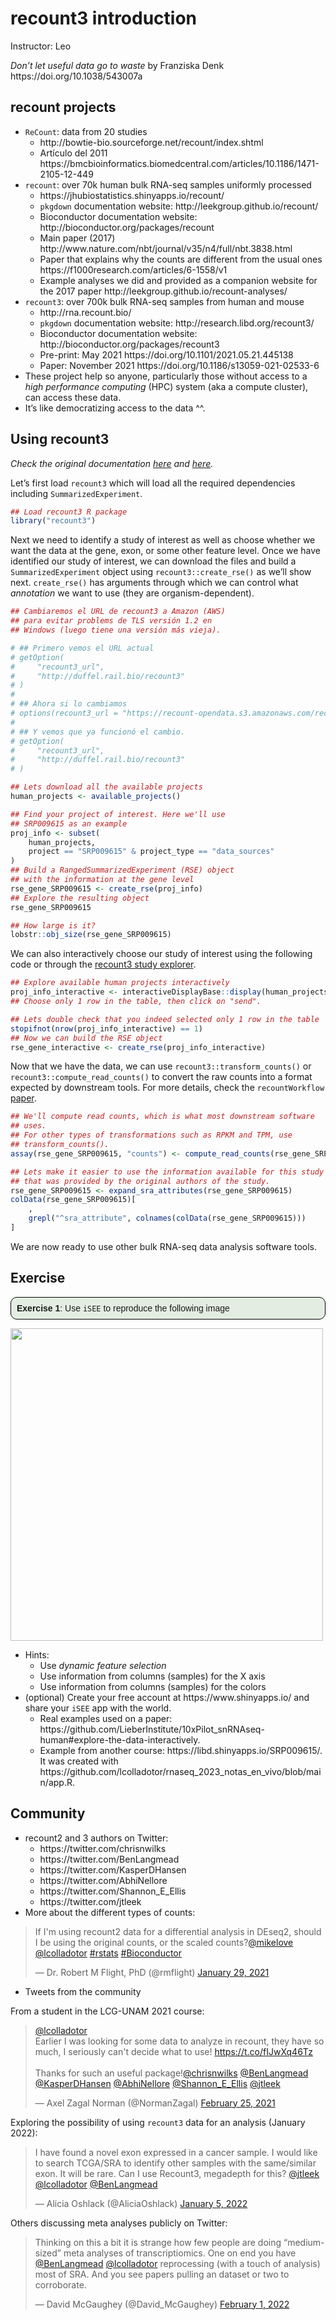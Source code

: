 # recount3 introduction

Instructor: Leo


_Don’t let useful data go to waste_ by Franziska Denk https://doi.org/10.1038/543007a

<script defer class="speakerdeck-embed" data-slide="22" data-id="4cc4e8d972824502b14f3b4273050048" data-ratio="1.77725118483412" src="//speakerdeck.com/assets/embed.js"></script>


## recount projects

* `ReCount`: data from 20 studies
    - http://bowtie-bio.sourceforge.net/recount/index.shtml
    - Artículo del 2011 https://bmcbioinformatics.biomedcentral.com/articles/10.1186/1471-2105-12-449

* `recount`: over 70k human bulk RNA-seq samples uniformly processed
    - https://jhubiostatistics.shinyapps.io/recount/
    - `pkgdown` documentation website: http://leekgroup.github.io/recount/
    - Bioconductor documentation website: http://bioconductor.org/packages/recount
    - Main paper (2017) http://www.nature.com/nbt/journal/v35/n4/full/nbt.3838.html
    - Paper that explains why the counts are different from the usual ones https://f1000research.com/articles/6-1558/v1
    - Example analyses we did and provided as a companion website for the 2017 paper http://leekgroup.github.io/recount-analyses/

* `recount3`: over 700k bulk RNA-seq samples from human and mouse
    - http://rna.recount.bio/
    - `pkgdown` documentation website: http://research.libd.org/recount3/
    - Bioconductor documentation website: http://bioconductor.org/packages/recount3
    - Pre-print: May 2021 https://doi.org/10.1101/2021.05.21.445138
    - Paper: November 2021 https://doi.org/10.1186/s13059-021-02533-6
    
* These project help so anyone, particularly those without access to a _high performance computing_ (HPC) system (aka a compute cluster), can access these data.
* It's like democratizing access to the data ^^.

## Using recount3

_Check the original documentation [here](http://rna.recount.bio/docs/quick-access.html#quick-recount3) and [here](http://rna.recount.bio/docs/bioconductor.html#recount3)._

Let's first load `recount3` which will load all the required dependencies including `SummarizedExperiment`.

```r
## Load recount3 R package
library("recount3")
```

Next we need to identify a study of interest as well as choose whether we want the data at the gene, exon, or some other feature level. Once we have identified our study of interest, we can download the files and build a `SummarizedExperiment` object using `recount3::create_rse()` as we'll show next. `create_rse()` has arguments through which we can control what *annotation* we want to use (they are organism-dependent).

```r
## Cambiaremos el URL de recount3 a Amazon (AWS)
## para evitar problems de TLS versión 1.2 en
## Windows (luego tiene una versión más vieja).

# ## Primero vemos el URL actual
# getOption(
#     "recount3_url",
#     "http://duffel.rail.bio/recount3"
# )
# 
# ## Ahora si lo cambiamos
# options(recount3_url = "https://recount-opendata.s3.amazonaws.com/recount3/release")
# 
# ## Y vemos que ya funcionó el cambio.
# getOption(
#     "recount3_url",
#     "http://duffel.rail.bio/recount3"
# )

## Lets download all the available projects
human_projects <- available_projects()

## Find your project of interest. Here we'll use
## SRP009615 as an example
proj_info <- subset(
    human_projects,
    project == "SRP009615" & project_type == "data_sources"
)
## Build a RangedSummarizedExperiment (RSE) object
## with the information at the gene level
rse_gene_SRP009615 <- create_rse(proj_info)
## Explore the resulting object
rse_gene_SRP009615

## How large is it?
lobstr::obj_size(rse_gene_SRP009615)
```

We can also interactively choose our study of interest using the following code or through the [recount3 study explorer](http://rna.recount.bio/docs/index.html#study-explorer).

```r
## Explore available human projects interactively
proj_info_interactive <- interactiveDisplayBase::display(human_projects)
## Choose only 1 row in the table, then click on "send".

## Lets double check that you indeed selected only 1 row in the table
stopifnot(nrow(proj_info_interactive) == 1)
## Now we can build the RSE object
rse_gene_interactive <- create_rse(proj_info_interactive)
```

Now that we have the data, we can use `recount3::transform_counts()` or `recount3::compute_read_counts()` to convert the raw counts into a format expected by downstream tools. For more details, check the `recountWorkflow` [paper](https://f1000research.com/articles/6-1558/v1).


```r
## We'll compute read counts, which is what most downstream software
## uses.
## For other types of transformations such as RPKM and TPM, use
## transform_counts().
assay(rse_gene_SRP009615, "counts") <- compute_read_counts(rse_gene_SRP009615)
```

```r
## Lets make it easier to use the information available for this study
## that was provided by the original authors of the study.
rse_gene_SRP009615 <- expand_sra_attributes(rse_gene_SRP009615)
colData(rse_gene_SRP009615)[
    ,
    grepl("^sra_attribute", colnames(colData(rse_gene_SRP009615)))
]
```


We are now ready to use other bulk RNA-seq data analysis software tools.


## Exercise

<style>
p.exercise  {
background-color: #E4EDE2;
padding: 9px;
border: 1px solid black;
border-radius: 10px;
font-family: sans-serif;
}
</style>

<p class="exercise">
**Exercise 1**:
Use `iSEE` to reproduce the following image
</p>

<img src="images/iSEE_SRP009615.PNG" width="500px" />

* Hints:
    - Use _dynamic feature selection_
    - Use information from columns (samples) for the X axis
    - Use information from columns (samples) for the colors
* (optional) Create your free account at https://www.shinyapps.io/ and share your `iSEE` app with the world.
  - Real examples used on a paper: https://github.com/LieberInstitute/10xPilot_snRNAseq-human#explore-the-data-interactively.
  - Example from another course: https://libd.shinyapps.io/SRP009615/. It was created with https://github.com/lcolladotor/rnaseq_2023_notas_en_vivo/blob/main/app.R.

## Community

* recount2 and 3 authors on Twitter:
    - https://twitter.com/chrisnwilks
    - https://twitter.com/BenLangmead
    - https://twitter.com/KasperDHansen
    - https://twitter.com/AbhiNellore
    - https://twitter.com/Shannon_E_Ellis
    - https://twitter.com/jtleek
* More about the different types of counts:

<blockquote class="twitter-tweet"><p lang="en" dir="ltr">If I&#39;m using recount2 data for a differential analysis in DEseq2, should I be using the original counts, or the scaled counts?<a href="https://twitter.com/mikelove?ref_src=twsrc%5Etfw">@mikelove</a> <a href="https://twitter.com/lcolladotor?ref_src=twsrc%5Etfw">@lcolladotor</a> <a href="https://twitter.com/hashtag/rstats?src=hash&amp;ref_src=twsrc%5Etfw">#rstats</a> <a href="https://twitter.com/hashtag/Bioconductor?src=hash&amp;ref_src=twsrc%5Etfw">#Bioconductor</a></p>&mdash; Dr. Robert M Flight, PhD (@rmflight) <a href="https://twitter.com/rmflight/status/1354981737525366786?ref_src=twsrc%5Etfw">January 29, 2021</a></blockquote> <script async src="https://platform.twitter.com/widgets.js" charset="utf-8"></script>

* Tweets from the community

From a student in the LCG-UNAM 2021 course:

<blockquote class="twitter-tweet"><p lang="en" dir="ltr"><a href="https://twitter.com/lcolladotor?ref_src=twsrc%5Etfw">@lcolladotor</a> <br>Earlier I was looking for some data to analyze in recount, they have so much, I seriously can&#39;t decide what to use! <a href="https://t.co/fIJwXq46Tz">https://t.co/fIJwXq46Tz</a><br><br>Thanks for such an useful package!<a href="https://twitter.com/chrisnwilks?ref_src=twsrc%5Etfw">@chrisnwilks</a> <a href="https://twitter.com/BenLangmead?ref_src=twsrc%5Etfw">@BenLangmead</a> <a href="https://twitter.com/KasperDHansen?ref_src=twsrc%5Etfw">@KasperDHansen</a> <a href="https://twitter.com/AbhiNellore?ref_src=twsrc%5Etfw">@AbhiNellore</a> <a href="https://twitter.com/Shannon_E_Ellis?ref_src=twsrc%5Etfw">@Shannon_E_Ellis</a> <a href="https://twitter.com/jtleek?ref_src=twsrc%5Etfw">@jtleek</a></p>&mdash; Axel Zagal Norman (@NormanZagal) <a href="https://twitter.com/NormanZagal/status/1364762134014398467?ref_src=twsrc%5Etfw">February 25, 2021</a></blockquote> <script async src="https://platform.twitter.com/widgets.js" charset="utf-8"></script>

Exploring the possibility of using `recount3` data for an analysis (January 2022):

<blockquote class="twitter-tweet"><p lang="en" dir="ltr">I have found a novel exon expressed in a cancer sample. I would like to search TCGA/SRA to identify other samples with the same/similar exon. It will be rare. Can I use Recount3, megadepth for this? <a href="https://twitter.com/jtleek?ref_src=twsrc%5Etfw">@jtleek</a> <a href="https://twitter.com/lcolladotor?ref_src=twsrc%5Etfw">@lcolladotor</a> <a href="https://twitter.com/BenLangmead?ref_src=twsrc%5Etfw">@BenLangmead</a></p>&mdash; Alicia Oshlack (@AliciaOshlack) <a href="https://twitter.com/AliciaOshlack/status/1478518895166119937?ref_src=twsrc%5Etfw">January 5, 2022</a></blockquote> <script async src="https://platform.twitter.com/widgets.js" charset="utf-8"></script>

Others discussing meta analyses publicly on Twitter:

<blockquote class="twitter-tweet"><p lang="en" dir="ltr">Thinking on this a bit it is strange how few people are doing “medium-sized” meta analyses of transcriptiomics. One on end you have <a href="https://twitter.com/BenLangmead?ref_src=twsrc%5Etfw">@BenLangmead</a> <a href="https://twitter.com/lcolladotor?ref_src=twsrc%5Etfw">@lcolladotor</a> reprocessing (with a touch of analysis) most of SRA. And you see papers pulling an dataset or two to corroborate.</p>&mdash; David McGaughey (@David_McGaughey) <a href="https://twitter.com/David_McGaughey/status/1488596806313431044?ref_src=twsrc%5Etfw">February 1, 2022</a></blockquote> <script async src="https://platform.twitter.com/widgets.js" charset="utf-8"></script>

